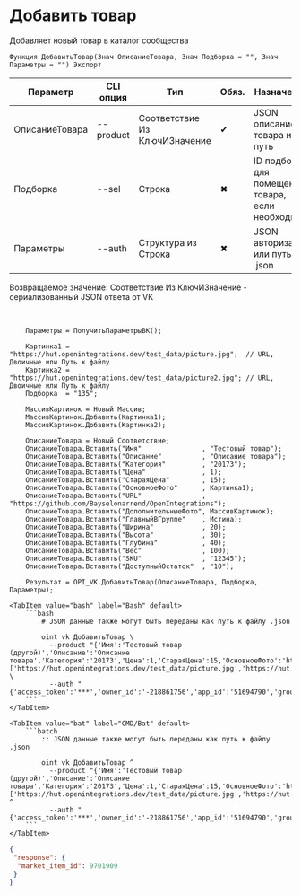 ﻿---
sidebar_position: 4
description: Добавить товар и другие функции для работы с VK в Открытом пакете интеграций - бесплатной open-source библиотеке интеграций для 1С:Предприятие 8, OneScript и CLI
keywords: [1C, 1С, 1С:Предприятие, 1С:Предприятие 8.3, API, Интеграция, Сервисы, Обмен, OneScript, CLI, VK]
---


# Добавить товар
 Добавляет новый товар в каталог сообщества



`Функция ДобавитьТовар(Знач ОписаниеТовара, Знач Подборка = "", Знач Параметры = "") Экспорт`

  | Параметр | CLI опция | Тип | Обяз. | Назначение |
  |-|-|-|-|-|
  | ОписаниеТовара | --product | Соответствие Из КлючИЗначение | &#x2714; | JSON описание товара или путь |
  | Подборка | --sel | Строка | &#x2716; | ID подборка для помещения товара, если необходимо |
  | Параметры | --auth | Структура из Строка | &#x2716; | JSON авторизации или путь к .json |

  
  Возвращаемое значение:   Соответствие Из КлючИЗначение - сериализованный JSON ответа от VK

<br/>




```bsl title="Пример использования для 1С:Предприятие/OneScript"
    Параметры = ПолучитьПараметрыВК();

    Картинка1 = "https://hut.openintegrations.dev/test_data/picture.jpg";  // URL, Двоичные или Путь к файлу
    Картинка2 = "https://hut.openintegrations.dev/test_data/picture2.jpg"; // URL, Двоичные или Путь к файлу
    Подборка  = "135";

    МассивКартинок = Новый Массив;
    МассивКартинок.Добавить(Картинка1);
    МассивКартинок.Добавить(Картинка2);

    ОписаниеТовара = Новый Соответствие;
    ОписаниеТовара.Вставить("Имя"               , "Тестовый товар");
    ОписаниеТовара.Вставить("Описание"          , "Описание товара");
    ОписаниеТовара.Вставить("Категория"         , "20173");
    ОписаниеТовара.Вставить("Цена"              , 1);
    ОписаниеТовара.Вставить("СтараяЦена"        , 15);
    ОписаниеТовара.Вставить("ОсновноеФото"      , Картинка1);
    ОписаниеТовара.Вставить("URL"               , "https://github.com/Bayselonarrend/OpenIntegrations");
    ОписаниеТовара.Вставить("ДополнительныеФото", МассивКартинок);
    ОписаниеТовара.Вставить("ГлавныйВГруппе"    , Истина);
    ОписаниеТовара.Вставить("Ширина"            , 20);
    ОписаниеТовара.Вставить("Высота"            , 30);
    ОписаниеТовара.Вставить("Глубина"           , 40);
    ОписаниеТовара.Вставить("Вес"               , 100);
    ОписаниеТовара.Вставить("SKU"               , "12345");
    ОписаниеТовара.Вставить("ДоступныйОстаток"  , "10");

    Результат = OPI_VK.ДобавитьТовар(ОписаниеТовара, Подборка, Параметры);
```
    

 <Tabs>
  
    <TabItem value="bash" label="Bash" default>
        ```bash
            # JSON данные также могут быть переданы как путь к файлу .json
            
            oint vk ДобавитьТовар \
              --product "{'Имя':'Тестовый товар (другой)','Описание':'Описание товара','Категория':'20173','Цена':1,'СтараяЦена':15,'ОсновноеФото':'https://hut.openintegrations.dev/test_data/picture.jpg','URL':'https://github.com/Bayselonarrend/OpenIntegrations','ДополнительныеФото':['https://hut.openintegrations.dev/test_data/picture.jpg','https://hut.openintegrations.dev/test_data/picture2.jpg'],'ГлавныйВГруппе':true,'НомерГруппы':null,'Ширина':20,'Высота':30,'Глубина':40,'Вес':100,'SKU':12345,'ДоступныйОстаток':'10','ЗначенияСвойств':6944}" \
              --auth "{'access_token':'***','owner_id':'-218861756','app_id':'51694790','group_id':'218861756'}"
        ```
    </TabItem>
  
    <TabItem value="bat" label="CMD/Bat" default>
        ```batch
            :: JSON данные также могут быть переданы как путь к файлу .json
            
            oint vk ДобавитьТовар ^
              --product "{'Имя':'Тестовый товар (другой)','Описание':'Описание товара','Категория':'20173','Цена':1,'СтараяЦена':15,'ОсновноеФото':'https://hut.openintegrations.dev/test_data/picture.jpg','URL':'https://github.com/Bayselonarrend/OpenIntegrations','ДополнительныеФото':['https://hut.openintegrations.dev/test_data/picture.jpg','https://hut.openintegrations.dev/test_data/picture2.jpg'],'ГлавныйВГруппе':true,'НомерГруппы':null,'Ширина':20,'Высота':30,'Глубина':40,'Вес':100,'SKU':12345,'ДоступныйОстаток':'10','ЗначенияСвойств':6944}" ^
              --auth "{'access_token':'***','owner_id':'-218861756','app_id':'51694790','group_id':'218861756'}"
        ```
    </TabItem>
</Tabs>


```json title="Результат"
{
 "response": {
  "market_item_id": 9701909
 }
}
```
